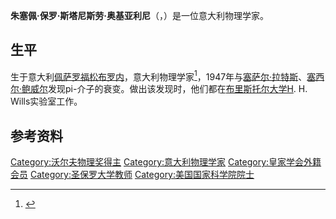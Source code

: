 {{Infobox scientist
| known_for = 发现[[π介子|π介子]]的衰变
| name = 朱塞佩·奥基亚利尼<br />Giuseppe Occhialini
| image =Occhialini.jpg
| birth_date = {{Birth date|1907|12|5|df=y}}
| birth_place = {{ITA}}[[佩萨罗|佩萨罗]][[福松布罗内|福松布罗内]]
| death_date = {{Death date and age|1993|12|30|1907|12|5|df=y}}
| death_place = {{FRA}}[[巴黎|巴黎]]
| doctoral_advisor = [[布鲁诺·罗西|布鲁诺·罗西]]
}}
'''朱塞佩·保罗·斯塔尼斯劳·奥基亚利尼'''（{{lang-it|'''Giuseppe Paolo Stanislao Occhialini'''}}，{{bd|1907年|12月5日|1993年|12月30日}}）是一位意大利物理学家。

==生平==
生于意大利[[佩萨罗|佩萨罗]][[福松布罗内|福松布罗内]]，意大利物理学家<ref name="frs">{{cite journal|url=http://rsbm.royalsocietypublishing.org/cgi/doi/10.1098/rsbm.2002.0019|pages=331–340|title=Giuseppe Paolo Stanislao Occhialini. 5 December 1907 - 30 December 1993|journal=Biographical Memoirs of Fellows of the Royal Society|volume=48|issue=0|date=2002-12-01|issn=0080-4606|language=en|accessdate=2018-04-02|doi=10.1098/rsbm.2002.0019|author=G. Bignami}}</ref>，1947年与[[塞萨尔·拉特斯|塞萨尔·拉特斯]]、[[塞西尔·鲍威尔|塞西尔·鲍威尔]]发现pi-介子的衰变。做出该发现时，他们都在[[布里斯托尔大学|布里斯托尔大学]]H. H. Wills实验室工作。

==参考资料==
{{reflist}}

{{沃尔夫物理奖}}
{{Authority control}}

{{DEFAULTSORT:Occhialini, Giuseppe}}
[[Category:沃尔夫物理奖得主|Category:沃尔夫物理奖得主]]
[[Category:意大利物理学家|Category:意大利物理学家]]
[[Category:皇家学会外籍会员|Category:皇家学会外籍会员]]
[[Category:圣保罗大学教师|Category:圣保罗大学教师]]
[[Category:美国国家科学院院士|Category:美国国家科学院院士]]